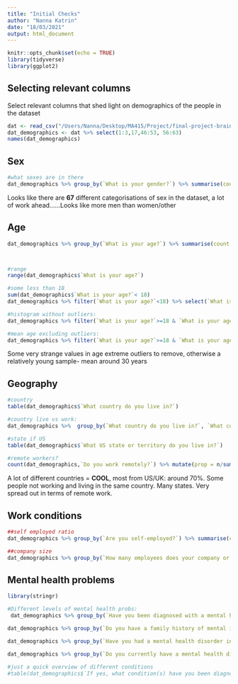 ```yaml
---
title: "Initial Checks"
author: "Nanna Katrin"
date: "18/03/2021"
output: html_document
---
```


```r

knitr::opts_chunk$set(echo = TRUE)
library(tidyverse)
library(ggplot2)

```

## Selecting relevant columns
Select relevant columns that shed light on demographics of the people in the dataset  

```r
dat <- read_csv("/Users/Nanna/Desktop/MA415/Project/final-project-brains/dataset/mental-heath-in-tech-2016_20161114.csv", col_types = cols())
dat_demographics <- dat %>% select(1:3,17,46:53, 56:63)
names(dat_demographics)

```

## Sex

```r
#what sexes are in there
dat_demographics %>% group_by(`What is your gender?`) %>% summarise(count = n()) %>% arrange(desc(count)) %>% ungroup()
```

Looks like there are **67** different categorisations of sex in the dataset, a lot of work ahead......Looks like more men than women/other


## Age

```r

dat_demographics %>% group_by(`What is your age?`) %>% summarise(count = n()) %>% arrange(desc(count)) %>% ungroup()



#range
range(dat_demographics$`What is your age?`)

#some less than 18
sum(dat_demographics$`What is your age?`< 18)
dat_demographics %>% filter(`What is your age?`<18) %>% select(`What is your age?`)

#histogram without outliers:
dat_demographics %>% filter(`What is your age?`>=18 & `What is your age?`< 100) %>% ggplot()+geom_histogram(aes(x = `What is your age?`))

#mean age excluding outliers:
dat_demographics %>% filter(`What is your age?`>=18 & `What is your age?`< 100) %>% pull(`What is your age?`) %>% mean(na.rm = TRUE)
```

Some very strange values in age extreme outliers to remove, otherwise a relatively young sample- mean around 30 years



## Geography

```r

#country
table(dat_demographics$`What country do you live in?`)

#country live vs work:
dat_demographics %>%  group_by(`What country do you live in?`, `What country do you work in?`) %>% summarise(count = n()) %>% ungroup()

#state if US
table(dat_demographics$`What US state or territory do you live in?`)

#remote workers?
count(dat_demographics,`Do you work remotely?`) %>% mutate(prop = n/sum(n))
```


A lot of different countries = **COOL**, most from US/UK: around 70%. Some people not working and living in the same country. Many states. Very spread out in terms of remote work.



## Work conditions

```r

##self employed ratio
dat_demographics %>% group_by(`Are you self-employed?`) %>% summarise(count = n()) %>% mutate( prop = count/sum(count)) %>%  ungroup()

##company size
dat_demographics %>% group_by(`How many employees does your company or organization have?`) %>% summarise(count = n()) %>% ungroup()

```

## Mental health problems

```r
library(stringr)

#Different levels of mental health probs:
 dat_demographics %>% group_by(`Have you been diagnosed with a mental health condition by a medical professional?`) %>% summarise(count = n()) %>% mutate(prop = count/sum(count)) %>% ungroup()

dat_demographics %>% group_by(`Do you have a family history of mental illness?`) %>% summarise(count = n()) %>% mutate(prop = count/sum(count)) %>% ungroup()

dat_demographics %>% group_by(`Have you had a mental health disorder in the past?`) %>% summarise(count = n()) %>% mutate(prop = count/sum(count)) %>% ungroup()

dat_demographics %>% group_by(`Do you currently have a mental health disorder?`) %>% summarise(count = n()) %>% mutate(prop = count/sum(count)) %>% ungroup()

#just a quick overview of different conditions
#table(dat_demographics$`If yes, what condition(s) have you been diagnosed with?`)






```


